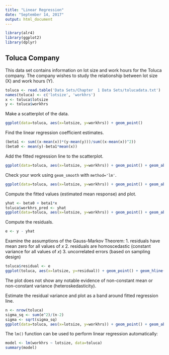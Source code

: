 ```yaml
---
title: "Linear Regression"
date: "September 14, 2017"
output: html_document
---
```



```r
library(alr4)
library(ggplot2)
library(dplyr)
```

## Toluca Company

This data set contains information on lot size and work hours for the Toluca company.  The company wishes to study the relationship between lot size (X) and work hours (Y).

```r
toluca <- read.table('Data Sets/Chapter  1 Data Sets/tolucadata.txt')
names(toluca) <- c('lotsize', 'workhrs')
x <- toluca$lotsize
y <- toluca$workhrs
```


Make a scatterplot of the data.

```r
ggplot(data=toluca, aes(x=lotsize, y=workhrs)) + geom_point()
```


Find the linear regression coefficient estimates.

```r
(beta1 <- sum((x-mean(x))*(y-mean(y)))/sum((x-mean(x))^2))
(beta0 <- mean(y)-beta1*mean(x))
```


Add the fitted regression line to the scatterplot.

```r
ggplot(data=toluca, aes(x=lotsize, y=workhrs)) + geom_point() + geom_abline(intercept = beta0, slope=beta1, color='red') 
```

Check your work using `geom_smooth` with `method='lm'`.

```r
ggplot(data=toluca, aes(x=lotsize, y=workhrs)) + geom_point() + geom_abline(intercept = beta0, slope=beta1, color='red') + geom_smooth(method='lm')
```


Compute the fitted values (estimated mean response) and plot.

```r
yhat <- beta0 + beta1*x
toluca$workhrs_pred <- yhat
ggplot(data=toluca, aes(x=lotsize, y=workhrs)) + geom_point() + geom_abline(intercept = beta0, slope=beta1, color='red') + geom_point(aes(y=workhrs_pred), color='red')
```



Compute the residuals.

```r
e <- y - yhat
```


Examine the assumptions of the Gauss-Markov Theorem:
1. residuals have mean zero for all values of $x$
2. residuals are homoscedastic (constant variance for all values of $x$)
3. uncorrelated errors (based on sampling design)

```r
toluca$residual <- e
ggplot(toluca, aes(x=lotsize, y=residual)) + geom_point() + geom_hline(yintercept=0, linetype=2)
```

The plot does not show any notable evidence of non-constant mean or non-constant variance (heteroskedasticity).


Estimate the residual variance and plot as a band around fitted regression line.

```r
n <- nrow(toluca)
sigma_sq <- sum(e^2)/(n-2)
sigma <- sqrt(sigma_sq)
ggplot(data=toluca, aes(x=lotsize, y=workhrs)) + geom_point() + geom_abline(intercept = beta0, slope=beta1, color='red') + geom_ribbon(aes(ymin=workhrs_pred-2*sigma, ymax=workhrs_pred+2*sigma), alpha=0.5)
```


The `lm()` function can be used to perform linear regression automatically:

```r
model <- lm(workhrs ~ lotsize, data=toluca)
summary(model)
```


